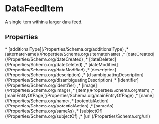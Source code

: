 
# DataFeedItem

A single item within a larger data feed.

## Properties

<Grid>
* [additionalType](/Properties/Schema.org/additionalType)
,* [alternateName](/Properties/Schema.org/alternateName)
,* [dateCreated](/Properties/Schema.org/dateCreated)
,* [dateDeleted](/Properties/Schema.org/dateDeleted)
,* [dateModified](/Properties/Schema.org/dateModified)
,* [description](/Properties/Schema.org/description)
,* [disambiguatingDescription](/Properties/Schema.org/disambiguatingDescription)
,* [identifier](/Properties/Schema.org/identifier)
,* [image](/Properties/Schema.org/image)
,* [item](/Properties/Schema.org/item)
,* [mainEntityOfPage](/Properties/Schema.org/mainEntityOfPage)
,* [name](/Properties/Schema.org/name)
,* [potentialAction](/Properties/Schema.org/potentialAction)
,* [sameAs](/Properties/Schema.org/sameAs)
,* [subjectOf](/Properties/Schema.org/subjectOf)
,* [url](/Properties/Schema.org/url)

</Grid>

